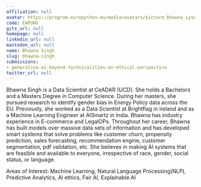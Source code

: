```yaml
---
affiliation: null
avatar: https://program.europython.eu/media/avatars/picture_bhawna_LyvGSrk.jpeg
code: EAPUNV
gitx_url: null
homepage: null
linkedin_url: null
mastodon_url: null
name: Bhawna Singh
slug: bhawna-singh
submissions:
- generative-ai-beyond-technicalities-an-ethical-perspective
twitter_url: null
---
```


Bhawna Singh is a Data Scientist at CeADAR (UCD). She holds a Bachelors and a Masters Degree in Computer Science. During her masters, she pursued research to identify gender bias in Energy Policy data across the EU. Previously, she worked as a Data Scientist at Brightflag in Ireland and as a Machine Learning Engineer at AISmartz in India. Bhawna has industry experience in E-commerce and LegalOPs. Throughout her career, Bhawna has built models over massive data sets of information and has developed smart systems that solve problems like customer churn, propensity prediction, sales forecasting, recommendation engine, customer segmentation, pdf validation, etc. She believes in making AI systems that are feasible and available to everyone, irrespective of race, gender, social status, or language. 

Areas of Interest: 
Machine Learning, Natural Language Processing(NLP), Predictive Analytics, AI ethics, Fair AI, Explainable AI